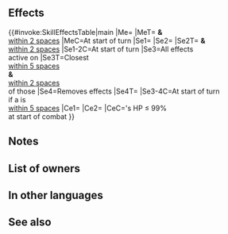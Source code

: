 {{About|the [[Passive]] skill Paranoia|the [[status effect]] Paranoia|Paranoia (status effect)}}
{{Passive
|name=Paranoia
|type=C
|exclusive=1
|canUseWeapon={{WeaponList|All}}
|canUseMove={{MoveList|All}}
|properties=random_owner
|1name=Paranoia
|1tagid=SID_被害妄想
|1effect=At start of turn, grants【Null Follow-Up】 to unit and grants【Paranoia】to unit and allies within 2 spaces of unit for 1 turn, and deals 1 damage to unit and those allies. At start of turn, if unit is within 5 spaces of a foe, inflicts【Penalty】effects active on unit on closest foes and any foe within 2 spaces of those foes, and neutralizes any【Penalty】 effects active on unit (excluding penalties inflicted at the start of the same turn).<br><br>At start of combat, if unit's HP ≤ 99%, grants Atk/Spd+5 to unit and neutralizes effects that inflict "Special cooldown charge -X" on unit during combat.<br><br>【Null Follow-Up】<br>If unit's Spd > foe's Spd during combat, neutralizes effects that guarantee foe's follow-up attacks and effects that prevent unit's follow-up attacks for 1 turn.<br><br>【Paranoia】<br>At start of combat, if unit's HP ≤ 99%, grants Atk+5 to unit during combat, and also, if unit initiates combat, unit can make a follow-up attack before foe's next attack.<br><br>At start of combat, if unit's HP ≤ 99%, if foe initiates combat, and if either that foe's Range = unit's Range or number of【Penalty】effects active on foe excluding stat penalties ≥ 3, unit can counterattack before foe's first attack (excluding when unit's Savior effect triggers).<br><br>【Penalty】<br>All effects that last "on foe through its next action." Includes penalties inflicted by a skill like Panic or Threaten and negative status effects (preventing counterattacks, restricting movement, or the effects of a skill like Triangle Adept or Guard).
|1cost=300
|1required=-
}}
==Effects==
{{#invoke:SkillEffectsTable|main
|Me={{Eft|Damage|1}}
|MeT={{Tgt|Unit}} '''&''' {{Tgt|Allies}}<br>[[within 2 spaces]]
|MeC=At start of turn
|Se1={{SEt|Null Follow-Up}}
|Se2={{SEt|Paranoia}}
|Se2T={{Tgt|Unit}} '''&''' {{Tgt|Allies}}<br>[[within 2 spaces]]
|Se1-2C=At start of turn
|Se3=All {{Kp|Penalty}} effects<br>active on {{Tgt|Unit}}
|Se3T=Closest {{Tgt|Foes}}<br>[[within 5 spaces]]<br>'''&''' {{Tgt|Foes}}<br>[[within 2 spaces]]<br>of those {{Tgt|Foes}}
|Se4=Removes {{Kp|Penalty}} effects
|Se4T={{Tgt|Unit}}
|Se3-4C=At start of turn<br>if a {{Tgt|Foe}} is<br>[[within 5 spaces]]
|Ce1={{Eft|Temporary buffs|Atk/Spd|5}}
|Ce2={{Eft|Neutralize Guard}}
|CeC={{Tgt|Unit}}'s HP ≤ 99%<br>at start of combat
}}
==Notes==
{{Null Follow-Up}}
{{Paranoia}}
{{Out of combat damage}}
{{CopyPenalty|neutralize=1|target=the closest foes [[within 5 spaces]] & foes [[within 2 spaces]] of those foes}}
{{Temporary buffs}}
{{CooldownChargeMinusNeutralization}}

==List of owners==
{{Skill Hero List}}
==In other languages==
{{OtherLanguages
|japanese=被害妄想
|german=Paranoia
|spanishEU=Paranoia
|spanishLA=Paranoia
|french=Paranoïa
|italian=Paranoia
|chineseTW=被害妄想
|portuguese=Paranoia
}}
==See also==
{{See also skills|cond=(Description LIKE '%【Paranoia】%' OR Description LIKE '%at start of turn%deals 1 damage%to unit and allies within _ spaces%' OR Description LIKE '%neutralize%any%【Penalty】%') and Exclusive='1'}}
{{Passives Navbox|C}}